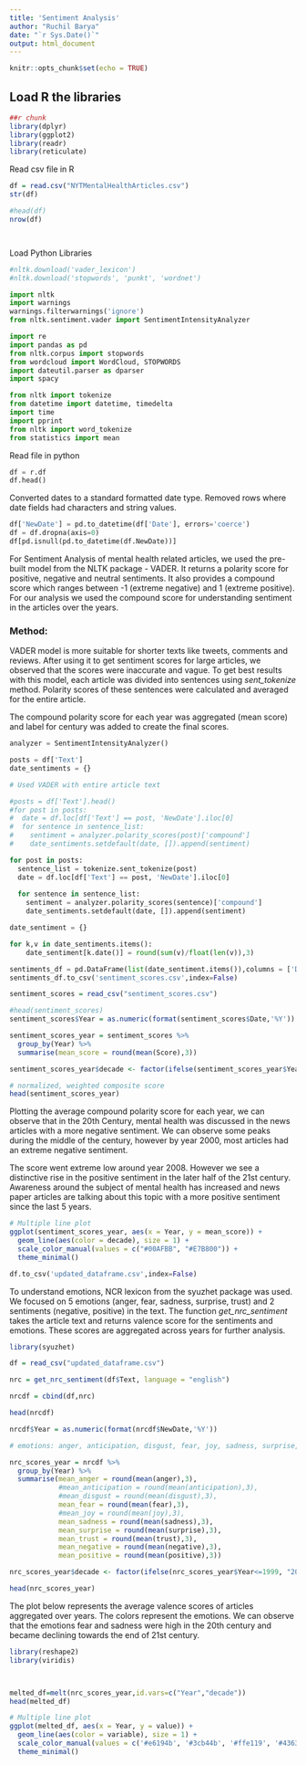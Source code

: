 ---
title: 'Sentiment Analysis'
author: "Ruchil Barya"
date: "`r Sys.Date()`"
output: html_document
---
  
  ```{r setup, include=FALSE}
knitr::opts_chunk$set(echo = TRUE)
```

## Load R the libraries

```{r libaries}
##r chunk
library(dplyr)
library(ggplot2)
library(readr)
library(reticulate)

```

Read csv file in R

```{r}
df = read.csv("NYTMentalHealthArticles.csv")
str(df)

#head(df)
nrow(df)




```

Load Python Libraries

```{python}

#nltk.download('vader_lexicon')
#nltk.download('stopwords', 'punkt', 'wordnet')

import nltk
import warnings
warnings.filterwarnings('ignore')
from nltk.sentiment.vader import SentimentIntensityAnalyzer

import re
import pandas as pd
from nltk.corpus import stopwords
from wordcloud import WordCloud, STOPWORDS
import dateutil.parser as dparser
import spacy

from nltk import tokenize
from datetime import datetime, timedelta
import time
import pprint
from nltk import word_tokenize
from statistics import mean


```

Read file in python

```{python read}

df = r.df
df.head()


```
Converted dates to a standard formatted date type. Removed rows where date fields had characters and string values.

```{python}
df['NewDate'] = pd.to_datetime(df['Date'], errors='coerce')
df = df.dropna(axis=0) 
df[pd.isnull(pd.to_datetime(df.NewDate))]

```
For Sentiment Analysis of mental health related articles, we used the pre-built model from the NLTK package - VADER. It returns a polarity score for positive, negative and neutral sentiments. It also provides a compound score which ranges between -1 (extreme negative) and 1 (extreme positive). For our analysis we used the compound score for understanding sentiment in the articles over the years.

### Method: 

VADER model is more suitable for shorter texts like tweets, comments and reviews. After using it to get sentiment scores for large articles, we observed that the scores were inaccurate and vague. To get best results with this model, each article was divided into sentences using *sent_tokenize* method. Polarity scores of these sentences were calculated and averaged for the entire article.

The compound polarity score for each year was aggregated (mean score) and label for century was added to create the final scores.


```{python}

analyzer = SentimentIntensityAnalyzer()

posts = df['Text']
date_sentiments = {}

# Used VADER with entire article text

#posts = df['Text'].head()
#for post in posts:
#  date = df.loc[df['Text'] == post, 'NewDate'].iloc[0]
#  for sentence in sentence_list:
#    sentiment = analyzer.polarity_scores(post)['compound']
#    date_sentiments.setdefault(date, []).append(sentiment)

for post in posts:
  sentence_list = tokenize.sent_tokenize(post)
  date = df.loc[df['Text'] == post, 'NewDate'].iloc[0]
  
  for sentence in sentence_list:
    sentiment = analyzer.polarity_scores(sentence)['compound']
    date_sentiments.setdefault(date, []).append(sentiment)

```


```{python}
date_sentiment = {}

for k,v in date_sentiments.items():
    date_sentiment[k.date()] = round(sum(v)/float(len(v)),3)

```


```{python}

sentiments_df = pd.DataFrame(list(date_sentiment.items()),columns = ['Date','Score']) 
sentiments_df.to_csv('sentiment_scores.csv',index=False)

```


```{r}

sentiment_scores = read_csv("sentiment_scores.csv")

#head(sentiment_scores)
sentiment_scores$Year = as.numeric(format(sentiment_scores$Date,'%Y'))

sentiment_scores_year = sentiment_scores %>%
  group_by(Year) %>%
  summarise(mean_score = round(mean(Score),3))

sentiment_scores_year$decade <- factor(ifelse(sentiment_scores_year$Year<=1999, "20th Century", "21th Century"))

# normalized, weighted composite score
head(sentiment_scores_year)

```

Plotting the average compound polarity score for each year, we can observe that in the 20th Century, mental health was discussed in the news articles with a more negative sentiment. We can observe some peaks during the middle of the century, however by year 2000, most articles had an extreme negative sentiment.

The score went extreme low around year 2008. However we see a distinctive rise in the positive sentiment in the later half of the 21st century. Awareness around the subject of mental health has increased and news paper articles are talking about this topic with a more positive sentiment since the last 5 years.


```{r}

# Multiple line plot
ggplot(sentiment_scores_year, aes(x = Year, y = mean_score)) + 
  geom_line(aes(color = decade), size = 1) +
  scale_color_manual(values = c("#00AFBB", "#E7B800")) +
  theme_minimal()

```

```{python}

df.to_csv('updated_dataframe.csv',index=False)

```


To understand emotions, NCR lexicon from the syuzhet package was used. We focused on 5 emotions (anger, fear, sadness, surprise, trust) and 2 sentiments (negative, positive)  in the text. The function *get_nrc_sentiment* takes the article text and returns valence score for the sentiments and emotions. These scores are aggregated across years for further analysis.

```{r}
library(syuzhet)

df = read_csv("updated_dataframe.csv")

nrc = get_nrc_sentiment(df$Text, language = "english")

nrcdf = cbind(df,nrc)

head(nrcdf)

nrcdf$Year = as.numeric(format(nrcdf$NewDate,'%Y'))

# emotions: anger, anticipation, disgust, fear, joy, sadness, surprise, trust, negative

nrc_scores_year = nrcdf %>%
  group_by(Year) %>%
  summarise(mean_anger = round(mean(anger),3),
            #mean_anticipation = round(mean(anticipation),3),
            #mean_disgust = round(mean(disgust),3),
            mean_fear = round(mean(fear),3),
            #mean_joy = round(mean(joy),3),
            mean_sadness = round(mean(sadness),3),
            mean_surprise = round(mean(surprise),3),
            mean_trust = round(mean(trust),3),
            mean_negative = round(mean(negative),3),
            mean_positive = round(mean(positive),3))

nrc_scores_year$decade <- factor(ifelse(nrc_scores_year$Year<=1999, "20th Century", "21th Century"))

head(nrc_scores_year)

```

The plot below represents the average valence scores of articles aggregated over years. The colors represent the emotions. We can observe that the emotions fear and sadness were high in the 20th century and became declining towards the end of 21st century.

```{r}

library(reshape2)
library(viridis)



melted_df=melt(nrc_scores_year,id.vars=c("Year","decade"))
head(melted_df)

# Multiple line plot
ggplot(melted_df, aes(x = Year, y = value)) + 
  geom_line(aes(color = variable), size = 1) +
  scale_color_manual(values = c('#e6194b', '#3cb44b', '#ffe119', '#4363d8', '#f58231', '#911eb4', '#46f0f0')) +
  theme_minimal()

```

